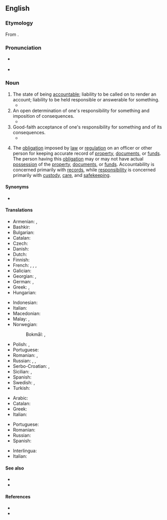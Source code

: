 ==English==
{{wikipedia}}

===Etymology===
From {{suffix|en|accountable|ity}}.

===Pronunciation===
* {{a|US}} {{IPA|en|/ə.ˌkaʊn.tə.ˈbɪl.ət.i/}}
* {{audio|en|En-ca-accountabilability.ogg|Audio (CA)}}

===Noun===
{{en-noun|-|+}}

# The state of being [[accountable]]; liability to be called on to render an account; liability to be held responsible or answerable for something. 
#* {{quote-book|en|passage=The United States stands at this time at the pinnacle of world power. It is a solemn moment for the American Democracy. For with primacy in power is also joined an awe-inspiring '''accountability''' to the future.|title=[[S:Sinews of Peace|Sinews of Peace]]|author=Winston Churchill|year=1946}}
# An open determination of one's responsibility for something and imposition of consequences.
#* {{quote-av|en||date=Apr 10 2016|{{w|John Oliver}}|{{w|Last Week Tonight with John Oliver}}|3|8|episode=Credit Reports|network=HBO||Just think about that: 1 in 4 had an error, and 1 in 20 was seriously wrong. And that is not good. If every 20th Frosty that Wendy’s sold turned out to be a cup of warm goat semen, we would want some '''accountability''' and we’d want it fast! At least freeze it!}}
# Good-faith acceptance of one's responsibility for something and of its consequences. 
#* {{quote-journal|en|date=2021 March 10|author=Nigel Harris|title=It's time to get on with it!|journal=RAIL|issue=926|page=3|text=As the biggest rail player, Network Rail was usually held accountable for failings, but had no authority to change anything to solve the problems. The DfT had been given that authority in 2004 - but consistently ducked '''accountability'''.}}
# {{lb|en|military}} The [[obligation]] imposed by [[law]] or [[regulation]] on an officer or other person for keeping accurate record of [[property]], [[documents]], or [[funds]]. The person having this [[obligation]] may or may not have actual [[possession]] of the [[property]], [[documents]], or [[funds]]. Accountability is concerned primarily with [[records]], while [[responsibility]] is concerned primarily with [[custody]], [[care]], and [[safekeeping]].

====Synonyms====
* {{l|en|accountableness}}

====Translations====
{{trans-top|state of being accountable}}
* Armenian: {{t+|hy|հաշվետվություն|sc=Armn}}, {{t+|hy|հաշվետվողականություն}}
* Bashkir: {{t|ba|яуаплылыҡ|sc=Cyrl}}
* Bulgarian: {{t+|bg|отговорност}}
* Catalan: {{t+|ca|responsabilitat|f}}
* Czech: {{t+|cs|odpovědnost|f}}
* Danish: {{t|da|ansvarlighed|c}}
* Dutch: {{t+|nl|verantwoordelijkheid|n}}
* Finnish: {{t+|fi|vastuullisuus}}
* French: {{t+|fr|responsabilité|f}}, {{t+|fr|obligation de rendre compte|f}}, {{t|fr|[[obligation]] [[de]] [[rendre]] [[des]] [[comptes]]|f}}, {{t|fr|[[engagement]] [[responsable]]|m}}
* Galician: {{t+|gl|responsabilidade|f}}
* Georgian: {{t|ka|პასუხისმგებლობა|sc=Geor}}, {{t|ka|ანგარიშვალდებულება|sc=Geor}}
* German: {{t+|de|Verantwortlichkeit|f}}, {{t|de|Rechenschaftspflicht|f}}
* Greek: {{t+|el|ευθύνη|f}}, {{t+|el|υπευθυνότητα|f}}
* Hungarian: {{t|hu|elszámoltathatóság}}
{{trans-mid}}
* Indonesian: {{t|id|akuntabilitas}}
* Italian: {{t+|it|responsabilità|f}}
* Macedonian: {{t|mk|отчетност|f}}
* Malay: {{t|ms|kebertanggungjawaban}}, {{t|ms|akauntabiliti}}
* Norwegian:
*: Bokmål: {{t|nb|ansvarlighet|m}}, {{t|nb|etterrettelighet|m}}
* Polish: {{t|pl|rozliczalność|f}}, {{t+|pl|odpowiedzialność|n}}
* Portuguese: {{t+|pt|responsabilidade|f}}
* Romanian: {{t+|ro|responsabilitate|f}}, {{t|ro|responsabilitate angajată|f}}
* Russian: {{t+|ru|отчётность|f}}, {{t+|ru|подотчётность|f}}, {{t+|ru|отве́тственность|f}} {{qualifier|responsibility}}
* Serbo-Croatian: {{t+|sh|odgovornost|f}}, {{t|sh|одговорност|f}}
* Sicilian: {{t|scn|rispunzabbilità|f}}, {{t|scn|rispunzabbilitati|f}}
* Spanish: {{t+|es|responsabilidad|f}}
* Swedish: {{t|sv|ansvarighet|c}}, {{t|sv|ansvarsskyldighet|c}}
* Turkish: {{t-needed|tr}}
{{trans-bottom}}

{{trans-top|(military)}}
* Arabic: {{t+|ar|كفاءة|f|tr=kafa'a}}
* Catalan: {{t+|ca|competència|f}}
* Greek: {{t+|el|αρμοδιότητα}}
* Italian: {{t+|it|competenza|f}}
{{trans-mid}}
* Portuguese: {{t+|pt|competência}}
* Romanian: {{t+|ro|competență|f}}
* Russian: {{t+|ru|компетентность|f|tr=kompetentnost'}}
* Spanish: {{t+|es|competencia|f}}
{{trans-bottom}}

{{checktrans-top}}
* Interlingua: {{t-check|ia|responsabilitate}}
* Italian: {{t-check|it|rendicontabilità|f}}
{{trans-mid}}
{{trans-bottom}}

====See also====
* {{l|en|hold to account}}
* {{l|en|responsibility}}

====References====
* {{R:OneLook}}
* {{R:Century 1911}}
<references/>